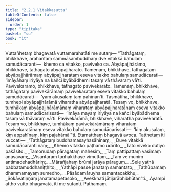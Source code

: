 ```yaml
---
title: "2.2.1 Vitakkasutta"
tableOfContents: false
sidebar:
  order: 1
type: "tipitaka"
basket: "su"
book: "it"
---
```



<DynamicBreadcrumb />

<Division number="38" book="it" bookNo="18" page="216">

<Paragraph number="235" book="it">
Vuttañhetaṃ bhagavatā vuttamarahatāti me sutaṃ—
</Paragraph>

<Paragraph number="236" book="it">
“Tathāgataṃ, bhikkhave, arahantaṃ sammāsambuddhaṃ dve vitakkā bahulaṃ samudācaranti—  khemo ca vitakko, paviveko ca. Abyāpajjhārāmo, bhikkhave, tathāgato abyāpajjharato. Tamenaṃ, bhikkhave, tathāgataṃ abyāpajjhārāmaṃ abyāpajjharataṃ eseva vitakko bahulaṃ samudācarati—  ‘imāyāhaṃ iriyāya na kañci byābādhemi tasaṃ vā thāvaraṃ vā’ti.
</Paragraph>

<Paragraph number="237" book="it">
Pavivekārāmo, bhikkhave, tathāgato pavivekarato. Tamenaṃ, bhikkhave, tathāgataṃ pavivekārāmaṃ pavivekarataṃ eseva vitakko bahulaṃ samudācarati—  ‘yaṃ akusalaṃ taṃ pahīnan’ti.
</Paragraph>

<Paragraph number="238" book="it">
Tasmātiha, bhikkhave, tumhepi abyāpajjhārāmā viharatha abyāpajjharatā. Tesaṃ vo, bhikkhave, tumhākaṃ abyāpajjhārāmānaṃ viharataṃ abyāpajjharatānaṃ eseva vitakko bahulaṃ samudācarissati—  ‘imāya mayaṃ iriyāya na kañci byābādhema tasaṃ vā thāvaraṃ vā’ti.
</Paragraph>

<Paragraph number="239" book="it">
Pavivekārāmā, bhikkhave, viharatha pavivekaratā. Tesaṃ vo, bhikkhave, tumhākaṃ pavivekārāmānaṃ viharataṃ pavivekaratānaṃ eseva vitakko bahulaṃ samudācarissati—  ‘kiṃ akusalaṃ, kiṃ appahīnaṃ, kiṃ pajahāmā’”ti. Etamatthaṃ bhagavā avoca. Tatthetaṃ iti vuccati—
</Paragraph>

<Paragraph number="240" type="verses" book="it">
_“Tathāgataṃ buddhamasayhasāhinaṃ,_  
_Duve vitakkā samudācaranti naṃ;_  
_Khemo vitakko paṭhamo udīrito,_  
_Tato viveko dutiyo pakāsito._  

</Paragraph>

<Paragraph number="241" type="verses" book="it">
_Tamonudaṃ pāragataṃ mahesiṃ,_  
_Taṃ pattipattaṃ vasimaṃ anāsavaṃ;_  
_Visantaraṃ taṇhakkhaye vimuttaṃ,_  
_Taṃ ve muniṃ antimadehadhāriṃ;_  
_Mārañjahaṃ brūmi jarāya pāraguṃ._  

</Paragraph>

<Paragraph number="242" type="verses" book="it">
_Sele yathā pabbatamuddhaniṭṭhito,_  
_Yathāpi passe janataṃ samantato;_  
_Tathūpamaṃ dhammamayaṃ sumedho,_  
_Pāsādamāruyha samantacakkhu;_  
_Sokāvatiṇṇaṃ janatamapetasoko,_  
_Avekkhati jātijarābhibhūtan”ti._  

</Paragraph>

<Paragraph number="243" book="it">
Ayampi attho vutto bhagavatā, iti me sutanti.

</Paragraph>
</Division>

<Paragraph number="244" type="center" book="it">
Paṭhamaṃ.
</Paragraph>